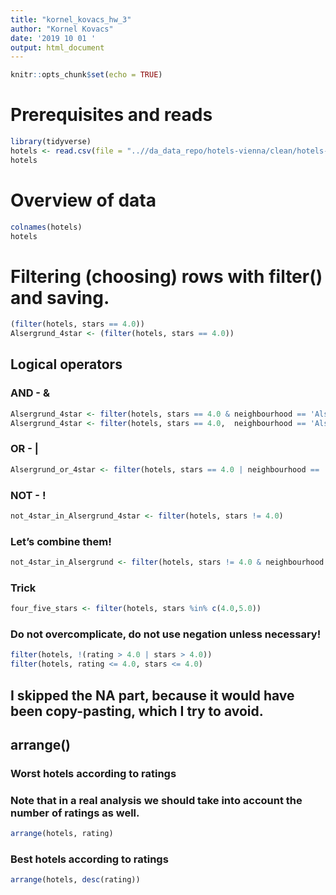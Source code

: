 ```yaml
---
title: "kornel_kovacs_hw_3"
author: "Kornel Kovacs"
date: '2019 10 01 '
output: html_document
---
```

```r
knitr::opts_chunk$set(echo = TRUE)
```

# Prerequisites and reads
```r
library(tidyverse)
hotels <- read.csv(file = "..//da_data_repo/hotels-vienna/clean/hotels-vienna.csv")
hotels
```

# Overview of data
```r
colnames(hotels)
hotels
```

# Filtering (choosing) rows with filter() and saving.
```r
(filter(hotels, stars == 4.0))
Alsergrund_4star <- (filter(hotels, stars == 4.0))
```

## Logical operators
### AND - &
```r
Alsergrund_4star <- filter(hotels, stars == 4.0 & neighbourhood == 'Alsergrund')
Alsergrund_4star <- filter(hotels, stars == 4.0,  neighbourhood == 'Alsergrund')
```

### OR - |

```r
Alsergrund_or_4star <- filter(hotels, stars == 4.0 | neighbourhood == 'Alsergrund')
```

### NOT - !

```r
not_4star_in_Alsergrund_4star <- filter(hotels, stars != 4.0)
```

### Let's combine them!

```r
not_4star_in_Alsergrund <- filter(hotels, stars != 4.0 & neighbourhood == 'Alsergrund')
```

### Trick

```r
four_five_stars <- filter(hotels, stars %in% c(4.0,5.0))
```

### Do not overcomplicate, do not use negation unless necessary!

```r
filter(hotels, !(rating > 4.0 | stars > 4.0))
filter(hotels, rating <= 4.0, stars <= 4.0)
```

## I skipped the NA part, because it would have been copy-pasting, which I try to avoid.

## arrange()

### Worst hotels according to ratings
### Note that in a real analysis we should take into account the number of ratings as well.
```r
arrange(hotels, rating)
```

### Best hotels according to ratings
```r
arrange(hotels, desc(rating))
```
